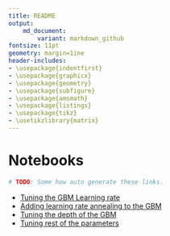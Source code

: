 ```yaml
---
title: README
output:
    md_document:
        variant: markdown_github
fontsize: 11pt
geometry: margin=1ine
header-includes:
- \usepackage{indentfirst}
- \usepackage{graphicx}
- \usepackage{geometry}
- \usepackage{subfigure}
- \usepackage{amsmath}
- \usepackage{listings}
- \usepackage{tikz}
- \usetikzlibrary{matrix}
---
```


# Notebooks
```r
# TODO: Some how auto generate these links.
```

- [Tuning the GBM Learning rate](http://htmlpreview.github.com/?https://github.com/itissid/kaggle/blob/h2o-gradient-boost-baseline/run_script_20180321.html)
- [ Adding learning rate annealing to the GBM ](http://htmlpreview.github.com/?https://github.com/itissid/kaggle/blob/h2o-gradient-boost-baseline/run_script_20180321_annealing.html)
- [Tuning the depth of the GBM ](http://htmlpreview.github.com/?https://github.com/itissid/kaggle/blob/h2o-gradient-boost-baseline/run_script_201803236_depth.html)
- [ Tuning rest of the parameters ](http://htmlpreview.github.com/?https://github.com/itissid/kaggle/blob/h2o-gradient-boost-baseline/run_script_201803236_grid_search.html)
